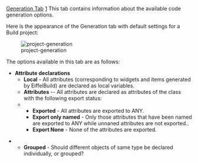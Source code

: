 [[Property:title|Generation Tab]]
[[Property:weight|1]]
This tab contains information about the available code generation options.

Here is the appearance of the Generation tab with default settings for a Build project:

[[Image:project-generation]]  

The options available in this tab are as follows:
* '''Attribute declarations''' 
** '''Local''' - All attributes (corresponding to widgets and items generated by EiffelBuild) are declared as local variables.
** '''Attributes''' -- All attributes are declared as attributes of the class with the following export status:
**  
*** '''Exported''' - All attributes are exported to ANY.
*** '''Export only named''' - Only those attributes that have been named are exported to ANY while unnaned attributes are not exported..
*** '''Export None''' - None of the attributes are exported.

** '''Grouped''' - Should different objects of same type be declared individually, or grouped?<br/>



